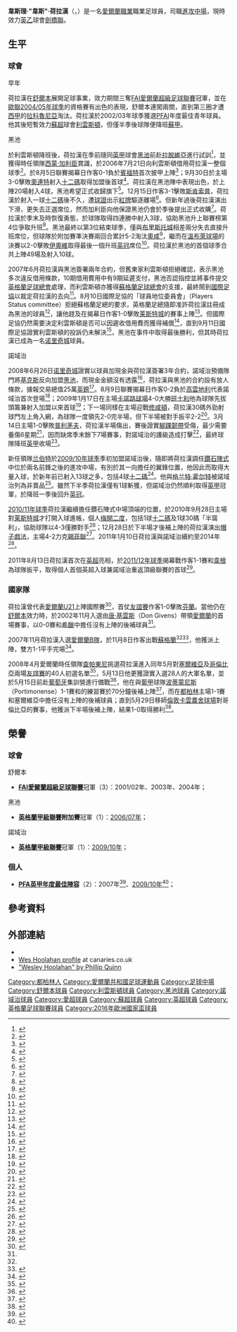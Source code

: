 {{noteTA|G1=足球|G2=英超|G3=FAcup
|T=zh-hans:韦斯·荷拉汉; zh-hk:韋斯·賀拉漢; zh-tw:韋斯·荷拉漢;
|1=zh-hans:韦斯利·"韦斯"·荷拉汉; zh-hk:韋斯理·"韋斯"·荷拉漢;
|2=zh-hans:荷拉汉; zh-hk:賀拉漢; zh-tw:荷拉漢;
|3=zh-hans:利文斯顿; zh-hk:利雲斯頓;
|4=zh-hans:兰伯特; zh-hk:林拔; zh-tw:蘭伯特
|5=zh-hans:格兰特·霍尔特; zh-hk:格蘭·鶴治;
|6=zh-hans:唐·吉文斯; zh-hk:唐·基雲斯;
|7=zh-hans:特拉帕托尼; zh-hk:查柏東尼;
}}
{{Infobox football biography 2
| playername          = 韋斯·荷拉漢<br />''Wes Hoolahan''
| image               = [[File:FIFA_WC-qualification_2014_-_Austria_vs_Ireland_2013-09-10_-_Wes_Hoolahan_12.JPG|220 px]]
| fullname            = Wesley Hoolahan
| dateofbirth         = {{birth date and age|1982|5|20|df=yes}}
| cityofbirth         = [[都柏林|都柏林]]
| countryofbirth      = [[愛爾蘭|愛爾蘭]]
| height              = {{height|m=1.68}}
| position            = [[中場|進攻中場]]
| currentclub    = [[劍橋聯足球會|劍橋聯]]
| clubnumber     = 14
| youthyears1         = 
| youthclubs1         = [[貝維德里足球會|贝维德里]]
| years1              = 2000−2006
| clubs1              = [[舒尔本足球俱乐部|舒爾本]]
| caps1               = 133<!--Appearance data accounts for LEAGUE ONLY--> 
| goals1              = 11
| years2              = 2006−2007
| clubs2              = [[利文斯顿足球俱乐部|利雲斯頓]]
| caps2               = 16<!--Appearance data accounts for LEAGUE ONLY--> 
| goals2              = 0
| years3              = 2006−2007
| clubs3              = → [[黑池足球會|黑池]] (借用)
| caps3               = 42<!--Appearance data accounts for LEAGUE ONLY--> 
| goals3              = 8
| years4              = 2007−2008
| clubs4              = [[黑池足球會|黑池]]
| caps4               = 45<!--Appearance data accounts for LEAGUE ONLY-->
| goals4              = 5
| years5              = 2008−2018
| clubs5              = [[诺里奇城足球俱乐部|诺里奇城]]
| caps5               = 323<!--Appearance data accounts for LEAGUE ONLY-->
| goals5              = 47
| years6              = 2018−2019
| clubs6              = [[西布羅姆維奇足球俱樂部|西布朗]]
| caps6               = 6
| goals6              = 0
| years7              = 2019−2020
| clubs7              = [[紐卡索噴射機足球俱樂部|紐卡索噴射機]]
| caps7               = 5
| goals7              = 0
| years8         = 2020–
| clubs8         = [[劍橋聯足球會|劍橋聯]]
| caps8          = 20
| goals8         = 4
| nationalyears1      = 2002
| nationalteam1       = [[愛爾蘭21歲以下國家足球隊|愛爾蘭U21]]
| nationalcaps1       = 3 
| nationalgoals1      = 0
| nationalyears2      = 2007
| nationalteam2       = [[愛爾蘭國家足球乙隊|愛爾蘭B隊]]
| nationalcaps2       = 1 
| nationalgoals2      = 0
| nationalyears3      = 2008−2017
| nationalteam3       = [[愛爾蘭國家足球隊|愛爾蘭]]
| nationalcaps3       = 43
| nationalgoals3      = 3
| club-update         = 2018年10月27日18:41 (UTC)
| nationalteam-update = 2017年11月14日 02:41 (UTC)
}}
'''韋斯理·"韋斯"·荷拉漢'''（{{lang-en|'''Wesley "Wes" Hoolahan'''}}，{{bd|1982年|5月20日|catIdx=Hoolahan, Wes}}）是一名[[愛爾蘭|愛爾蘭]][[職業|職業]]職業足球員，司職[[中場|進攻中場]]，現時效力[[英格蘭足球乙級聯賽|英乙]]球會[[劍橋聯足球會|劍橋聯]]。

==生平==
===球會===
;早年
荷拉漢在[[舒尔本足球俱乐部|舒爾本]]展開足球事業，效力期間三奪[[FAI愛爾蘭超級足球聯賽|FAI愛爾蘭超級足球聯賽]]冠軍，並在[[歐聯|歐聯]][[2004/05赛季欧洲冠军联赛|2004/05年球季]]的資格賽有出色的表現，舒爾本連闖兩關，直到第三圈才遭[[西甲|西甲]]的[[拉科魯尼亞競技|拉科魯尼亞]]淘汰。荷拉漢於2002/03年球季獲選[[愛爾蘭職業足球員協會|PFAI]]年度最佳青年球員。他其後短暫效力[[蘇超|蘇超]]球會[[利文斯顿足球俱乐部|利雲斯頓]]，但僅半季後球隊便降班[[蘇甲|蘇甲]]。

;黑池
於利雲斯頓降班後，荷拉漢在季前隨同[[英甲|英甲]]球會[[黑池足球會|黑池]]前赴[[拉脫維亞|拉脫維亞]]進行試訓<ref>{{cite news |language=en |url=http://www.skysports.com/story/0,19528,11728_2384072,00.html |title=Grayson happy with progress |publisher=''Sky Sports'' |date=2006-07-18 |accessdate=2011-04-13}}</ref>，並獲得時任領隊[[西蒙·加利臣|西蒙·加利臣]]賞識，於2006年7月21日向利雲斯頓借用荷拉漢一整個球季<ref>{{cite news |language=en |url=http://www.skysports.com/story/0,19528,11728_2384368,00.html |title=Seasiders land Hoolahan |publisher=''Sky Sports'' |date=2006-07-21 |accessdate=2011-04-13}}</ref>。於8月5日聯賽揭幕日作客0-1負於[[布伦特福德足球俱乐部|賓福特]]首次披甲上陣<ref>{{cite news |language=en |url=http://www.blackpoolfc.co.uk/page/MatchReport/0,,10432~32531,00.html |title=Brentford vs Blackpool |publisher=[[黑池足球會|''blackpoolfc.co.uk'']] |date=2006-08-05 |accessdate=2011-04-13 }}{{dead link|date=2018年5月 |bot=InternetArchiveBot |fix-attempted=yes }}</ref>；9月30日於主場3-0擊敗[[莱顿东方足球俱乐部|奧連特]]射入[[十二碼|十二碼]]取得加盟後首球<ref>{{cite news |language=en |url=http://news.bbc.co.uk/sport2/hi/football/eng_div_2/5373422.stm |title=Blackpool 3-0 Leyton Orient |publisher=''[[BBC_Sport|BBC Sport]]'' |date=2006-09-30 |accessdate=2011-04-13}}</ref>。荷拉漢在黑池陣中表現出色，於上陣20場射入4球，黑池希望正式收歸旗下<ref>{{cite news |language=en |url=http://www.skysports.com/story/0,19528,11728_2397727,00.html |title=Blackpool aim to keep winger |publisher=''Sky Sports'' |date=2006-12-07 |accessdate=2011-04-13}}</ref>。12月15日作客3-1擊敗[[斯坎索普联足球俱乐部|斯肯索普]]，荷拉漢於射入一球[[十二碼|十二碼]]後不久，遭[[球證|球證]]出示[[紅牌|紅牌]]驅逐離場<ref>{{cite news |language=en |url=http://news.bbc.co.uk/sport2/hi/football/eng_div_2/6164197.stm |title=Scunthorpe 1-3 Blackpool |publisher=''[[BBC_Sport|BBC Sport]]'' |date=2006-12-15 |accessdate=2011-04-13}}</ref>。但新年過後荷拉漢演出下滑，更失去正選席位，然而加利臣向他保證黑池仍會於季後提出正式收購<ref>{{cite news |language=en |url=http://www.skysports.com/story/0,19528,11728_2408202,00.html |title=Grayson still wants Hoolahan |publisher=''Sky Sports'' |date=2007-03-13 |accessdate=2011-04-13}}</ref>。荷拉漢於季末及時恢復勇態，於球隊取得四連勝中射入3球，協助黑池升上聯賽榜第4位爭取升班<ref>{{cite news |language=en |url=http://www.skysports.com/story/0,19528,11728_2411356,00.html |title=Hoolahan targets promotion |publisher=''Sky Sports'' |date=2007-04-17 |accessdate=2011-04-13}}</ref>。黑池最終以第3位結束球季，僅與[[布里斯托尔城足球俱乐部|布里斯托城]]相差兩分失去直接升班席位，但球隊於附加賽準決賽兩回合累計5-2淘汰[[奥尔德姆足球俱乐部|奧咸]]<ref>{{cite news |language=en |url=http://news.bbc.co.uk/sport2/hi/football/eng_div_2/6649781.stm |title=Blackpool 3-1 Oldham (agg 5-2) |publisher=''[[BBC_Sport|BBC Sport]]'' |date=2007-05-19 |accessdate=2011-04-13 |archive-date=2019-05-21 |archive-url=https://web.archive.org/web/20190521185832/http://news.bbc.co.uk/sport2/hi/football/eng_div_2/6649781.stm |dead-url=no }}</ref>，繼而在[[溫布萊球場|溫布萊球場]]的決賽以2-0擊敗[[约维尔足球俱乐部|伊奧維]]取得最後一個升班[[英冠|英冠]]席位<ref>{{cite news |language=en |url=http://news.bbc.co.uk/sport2/hi/football/eng_div_2/6686991.stm |title=Yeovil 0-2 Blackpool |publisher=''[[BBC_Sport|BBC Sport]]'' |date=2007-05-27 |accessdate=2011-04-13 |archive-date=2018-12-11 |archive-url=https://web.archive.org/web/20181211150917/http://news.bbc.co.uk/sport2/hi/football/eng_div_2/6686991.stm |dead-url=no }}</ref>。荷拉漢於黑池的首個球季合共上陣49場及射入10球。

2007年6月荷拉漢與黑池簽署兩年合約，但舊東家利雲斯頓拒絕確認，表示黑池多次違反借用條款，10期借用費用中有9期延遲支付，黑池否認指控並將事件提交[[英格蘭足球總會|英格蘭足球總會]]處理，而利雲斯頓亦獲得[[蘇格蘭足球總會|蘇格蘭足球總會]]的支援，最終鬧到[[國際足協|國際足協]]以裁定荷拉漢的去向<ref name="BBC6722893">{{cite news |language=en |title=Livingston block Hoolahan switch |publisher=''[[BBC_Sport|BBC Sport]]'' |date=2007-06-05 |url=http://news.bbc.co.uk/sport2/hi/football/teams/b/blackpool/6722893.stm |accessdate=2007-09-17}}</ref>。8月10日國際足協的「球員地位委員會」（Players Status committee）拒絕蘇格蘭足總的要求，英格蘭足總隨即准許荷拉漢註冊成為黑池的球員<ref name="BFC1089376">{{cite news |language=en |title=Pool handed bonus ahead of opener |publisher=[[黑池足球會|''blackpoolfc.premiumtv.co.uk'']] |date=2007-08-11 |url=http://www.blackpoolfc.premiumtv.co.uk/page/NewsDetail/0,,10432~1089376,00.html |accessdate=2007-09-17 }}{{dead link|date=2018年5月 |bot=InternetArchiveBot |fix-attempted=yes }}</ref>，讓他趕及在揭幕日作客1-0擊敗[[莱斯特城足球俱乐部|莱斯特城]]的賽事上陣<ref>{{cite news |language=en |url=http://www.skysports.com/story/0,19528,11688_2663924,00.html |title=Hoolahan permitted to play |publisher=''Sky Sports'' |date=2007-08-15 |accessdate=2011-04-13}}</ref>。但國際足協仍然需要決定利雲斯頓是否可以因遲收借用費而獲得補償<ref name="Gazette3105579">{{cite news |language=en |title=How the Wes was won |publisher=''blackpoolgazette.co.uk'' |date=2007-08-13 |url=http://www.blackpoolgazette.co.uk/sports-news/How-the-Wes-was-won.3105579.jp |accessdate=2007-09-17 }}{{Dead link|date=2020年3月 |bot=InternetArchiveBot |fix-attempted=yes }}</ref>，直到9月11日國際足協證實利雲斯頓的投訴仍未解決<ref name="Gazette3190123">{{cite news |language=en |title=Hoolagate: FIFA still dragging their feet |publisher=''blackpoolgazette.co.uk'' |date=2007-09-11 |url=http://www.blackpoolgazette.co.uk/sports-news/Hoolagate-FIFA-still-dragging-their.3190123.jp |accessdate=2007-09-17 }}{{Dead link|date=2020年3月 |bot=InternetArchiveBot |fix-attempted=yes }}</ref>，黑池在事件中取得最後勝利，但其時荷拉漢已成為一名[[诺里奇城足球俱乐部|诺里奇城]]球員。

;諾域治
2008年6月26日[[诺里奇城足球俱乐部|诺里奇城]]證實以球員加現金與荷拉漢簽署3年合約，諾域治預備隊門將[[马修·基克斯|基克斯]]反向加盟[[黑池足球會|黑池]]，而現金金額沒有透露<ref>{{cite news |language=en |url=http://www.skysports.com/story/0,19528,11688_3742376,00.html |title=Hoolahan makes Canaries switch |publisher=''Sky Sports'' |date=2008-06-26 |accessdate=2011-04-13}}</ref>，荷拉漢與黑池的合約設有放人條款，據報交易總值25萬[[英鎊|英鎊]]<ref>{{cite news |language=en |url=http://news.bbc.co.uk/sport2/hi/football/teams/n/norwich/7475232.stm |title=Canaries swap Gilks for Hoolahan |publisher=''[[BBC_Sport|BBC Sport]]'' |date=2008-06-26 |accessdate=2011-04-13 |archive-date=2010-09-26 |archive-url=https://web.archive.org/web/20100926134313/http://news.bbc.co.uk/sport2/hi/football/teams/n/norwich/7475232.stm |dead-url=no }}</ref>。8月9日聯賽揭幕日作客0-2負於[[考文垂足球俱乐部|高雲地利]]代表諾域治首次登場<ref>{{cite news |language=en |url=http://news.bbc.co.uk/sport2/hi/football/eng_div_1/7540948.stm |title=Coventry 2-0 Norwich |publisher=''[[BBC_Sport|BBC Sport]]'' |date=2008-08-09 |accessdate=2011-04-13}}</ref>；2009年1月17日在主場[[卡諾路球場|卡諾路球場]]4-0大勝[[巴恩斯利足球俱乐部|班士利]]他為球隊先拔頭籌兼射入加盟以來首球<ref>{{cite news |language=en |url=http://news.bbc.co.uk/sport2/hi/football/eng_div_1/7815952.stm |title=Norwich 4-0 Barnsley |publisher=''[[BBC_Sport|BBC Sport]]'' |date=2009-01-17 |accessdate=2011-04-13}}</ref>；下一場同樣在主場迎戰[[南安普顿足球俱乐部|修咸頓]]，荷拉漢30碼外勁射球門左上角入網，為球隊一度領先2-0完半場，但下半場被對手扳平2-2<ref>{{cite news |language=en |url=http://www.skysports.com/football/match_report/0,19764,11065_3004548,00.html |title=Saints fight back for point |publisher=''Sky Sports'' |date=2009-01-27 |accessdate=2011-04-13}}</ref>。3月14日主場1-0擊敗[[普利茅斯足球俱乐部|普利茅夫]]，荷拉漢半場傷出，賽後證實[[腳踝|腳踝]][[韌帶|韌帶]]受傷，最少需要養傷6星期<ref>{{cite news |language=en |url=http://www.skysports.com/story/0,19528,11688_5067180,00.html |title=Canaries confirm Hoolahan blow |publisher=''Sky Sports'' |date=2009-03-18 |accessdate=2011-04-13}}</ref>，因而缺席季末餘下7場賽事，對諾域治的護級造成打擊<ref name="Injury">{{cite news |language=en |url=http://news.bbc.co.uk/sport1/hi/football/teams/n/norwich/7950484.stm |title=Hoolahan out for rest of season |date=2009-03-18 |publisher=''[[BBC_Sport|BBC Sport]]'' |accessdate=2010-01-05}}</ref>，最終球隊降班[[英甲|英甲]]收場<ref>{{cite news |language=en |url=http://news.bbc.co.uk/sport2/hi/football/eng_div_1/8015098.stm |title=Norwich drop down to League One |publisher=''[[BBC_Sport|BBC Sport]]'' |date=2009-05-03 |accessdate=2011-04-13 |archive-date=2018-05-20 |archive-url=https://web.archive.org/web/20180520205113/http://news.bbc.co.uk/sport1/hi/football/eng_div_1/8015098.stm |dead-url=no }}</ref>。

新任領隊[[保罗·兰伯特|兰伯特]]於[[2009年至2010年英格蘭足球甲級聯賽|2009/10年球季]]季初加盟諾域治後，隨即將荷拉漢調任[[足球陣式#4-4-2_鑽石陣式|鑽石陣式]]中位於兩名前鋒之後的進攻中場，有別於其一向擔任的翼鋒位置，他因此而取得大量入球，於新年前已射入13球之多，包括4球[[十二碼|十二碼]]<ref name="13 goals">{{cite web |language=en |url=http://www.eveningnews24.co.uk/content/Sport/story.aspx?brand=ENOnline&category=Sport&tBrand=ENOnline&tCategory=Sport&itemid=NOED26%20Dec%202009%2017%3A25%3A09%3A130 |title=Man of match Wes 'best player in division' |date=2009-12-26 |publisher=''eveningnews24.co.uk'' |accessdate=2010-01-05}}</ref>。他與[[格兰特·霍尔特|格兰特·霍尔特]]被諾域治列為非賣品<ref>{{cite news |language=en |url=http://www.skysports.com/story/0,19528,11709_5753616,00.html |title=Lambert - Key duo not for sale |publisher=''Sky Sports'' |date=2009-12-07 |accessdate=2011-04-17}}</ref>。雖然下半季荷拉漢僅有1球斬獲，但諾域治仍然順利取得[[英甲|英甲]]冠軍，於降班一季後回升[[英冠|英冠]]。

[[2010年至2011年英格蘭足球冠軍聯賽|2010/11年球季]]荷拉漢繼續擔任鑽石陣式中場頂端的位置，於2010年9月28日主場對[[莱斯特城足球俱乐部|莱斯特城]]才打開入球進帳，個人[[梅開二度|梅開二度]]，包括1球[[十二碼|十二碼]]及1球30碼「半窩利」，協助球隊以4-3僅勝對手<ref>{{cite news |language=en |url=http://news.bbc.co.uk/sport2/hi/football/eng_div_1/9031746.stm |title=Norwich 4-3 Leicester |publisher=''[[BBC_Sport|BBC Sport]]'' |date=2010-09-28 |accessdate=2011-04-17}}</ref>；12月28日於下半場才後補上陣的荷拉漢演出[[帽子戲法|帽子戲法]]，主場4-2力克[[谢菲尔德联足球俱乐部|錫菲聯]]<ref>{{cite news |language=en |url=http://news.bbc.co.uk/sport1/hi/football/eng_div_1/9319811.stm |title=Norwich 4-2 Sheff Utd |date=2010-12-28 |publisher=''[[BBC_Sport|BBC Sport]]'' |accessdate=2011-01-16}}</ref>。2011年1月10日荷拉漢與諾域治續約至2014年<ref>{{cite news |language=en |url=http://www.skysports.com/story/0,19528,11688_6648910,00.html |title=Hoolahan signs Norwich deal |publisher=''Sky Sports'' |date=2011-01-10 |accessdate=2011-04-17}}</ref>。

2011年8月13日荷拉漢首次在[[英超|英超]]亮相，於[[2011年至2012年英格蘭超級聯賽|2011/12年球季]]揭幕戰作客1-1賽和[[威根竞技足球俱乐部|韋根]]為球隊扳平，取得個人首個英超入球兼諾域治重返頂級聯賽的首球<ref>{{cite news |language=en |url=http://news.bbc.co.uk/sport2/hi/football/14429588.stm |title=Wigan 1-1  Norwich |publisher=''[[BBC_Sport|BBC Sport]]'' |date=2011-08-13 |accessdate=2011-08-14}}</ref>。

===國家隊===
荷拉漢曾代表[[愛爾蘭21歲以下國家足球隊|愛爾蘭U21]]上陣國際賽<ref name="BFC1163042">{{cite news |language=en |title=International call up for Hoolahan |publisher=[[黑池足球會|''blackpoolfc.premiumtv.co.uk'']] |date=2007-11-08 |url=http://www.blackpoolfc.premiumtv.co.uk/page/NewsDetail/0,,10432~1163042,00.html |accessdate=2007-12-26 }}{{dead link|date=2018年2月 |bot=InternetArchiveBot |fix-attempted=yes }}</ref>，首仗[[友誼賽|友誼賽]]作客1-0擊敗[[芬蘭21歲以下國家足球隊|芬蘭]]。當他仍在[[舒尔本足球俱乐部|舒爾本]]效力時，於2002年11月入選由[[唐·基雲斯|唐·基雲斯]]（Don Givens）帶領[[愛爾蘭國家足球隊|愛爾蘭]]的首場賽事，以0-0賽和[[希臘國家足球隊|希臘]]中擔任沒有上陣的後補球員<ref name="BFC1163042"/>。

2007年11月荷拉漢入選[[愛爾蘭國家足球乙隊|愛爾蘭B隊]]，於11月8日作客出戰[[蘇格蘭足球代表乙隊|蘇格蘭]]<ref name="BFC1163042" /><ref name="RTÉ1108">{{cite news |language=en |title=Connor and Gartland earn 'B' call-up |publisher=[[RTÉ|''rte.ie'']] |date=2007-11-08 |url=http://www.rte.ie/sport/soccer/2007/1108/irelandb.html |accessdate=2007-11-08 |deadurl=yes |archiveurl=https://web.archive.org/web/20071227070915/http://www.rte.ie/sport/soccer/2007/1108/irelandb.html |archivedate=2007-12-27 }}</ref>，他獲派上陣，雙方1-1平手完場<ref name="IT1120">{{cite news |language=en |title=Ireland pegged back by late strike |publisher=''irishtimes.com'' |date=2007-11-20 |url=http://www.irishtimes.com/sports/soccer/2007/1120/1195251588684.html |accessdate=2007-11-20 |archive-date=2012-10-11 |archive-url=https://web.archive.org/web/20121011183624/http://www.irishtimes.com/sports/soccer/2007/1120/1195251588684.html |dead-url=no }}</ref>。

2008年4月愛爾蘭時任領隊[[吉奥瓦尼·特拉帕托尼|查帕東尼]]挑選荷拉漢進入同年5月對[[塞爾維亞國家足球隊|塞爾維亞]]及[[哥倫比亞國家足球隊|哥倫比亞]]兩場[[友誼賽|友誼賽]]的40人初選名單<ref name="BFC1285399">{{cite news |language=en |title=Hoolahan Gets Ireland Call-Up |publisher=[[黑池足球會|''blackpoolfc.premiumtv.co.uk'']] |date=2008-04-11 |url=http://www.blackpoolfc.premiumtv.co.uk/page/NewsDetail/0,,10432~1285399,00.html |accessdate=2008-04-11 |deadurl=yes |archiveurl=https://web.archive.org/web/20080413065420/http://www.blackpoolfc.premiumtv.co.uk/page/NewsDetail/0,,10432~1285399,00.html |archivedate=2008-04-13 }}</ref>，5月13日他更獲證實入選28人的大軍名單，並於5月15日前赴[[葡萄牙|葡萄牙]]集訓營進行備戰<ref name="BFC1311689">{{cite news |language=en |title=Hoolahan Gets Republic Nod |publisher=[[黑池足球會|''blackpoolfc.premiumtv.co.uk'']] |date=2008-05-13 |url=http://www.blackpoolfc.premiumtv.co.uk/page/NewsDetail/0,,10432~1311689,00.html |accessdate=2008-05-13 |deadurl=yes |archiveurl=https://web.archive.org/web/20080725094446/http://www.blackpoolfc.premiumtv.co.uk/page/NewsDetail/0,,10432~1311689,00.html |archivedate=2008-07-25 }}</ref>，他在與[[葡萄牙足球甲级联赛|葡甲]]球隊[[Portimonense_S.C.|波蒂蒙尼斯]]（Portimonense）1-1賽和的練習賽於70分鐘後補上陣<ref name="Gazette4099790">{{cite news |language=en |title=Seasider's Irish appearance |publisher=''blackpoolgazette.co.uk'' |date=2008-05-20 |url=http://www.blackpoolgazette.co.uk/blackpool-football-club/Seasider39s-Irish-appearance.4099790.jp |accessdate=2008-05-22 |archive-url=https://archive.is/20130419223622/http://www.blackpoolgazette.co.uk/blackpool-football-club/Seasider39s-Irish-appearance.4099790.jp |archive-date=2013-04-19 |dead-url=yes }}</ref>，而在[[都柏林|都柏林]]主場1-1賽和塞爾維亞中擔任沒有上陣的後補球員；直到5月29日移師[[倫敦|倫敦]][[卡雲農舍球場|卡雲農舍球場]]對哥倫比亞的賽事，他獲派下半場後補上陣，結果1-0取得勝利<ref name="Gazette4136141">{{cite news |language=en |title=International debut for Seasiders' Wes |publisher=''blackpoolgazette.co.uk'' |date=2008-05-30 |url=http://www.blackpoolgazette.co.uk/sports-news/International-debut-for-Seasiders39-Wes.4136141.jp |accessdate=2008-05-30 }}{{Dead link|date=2020年3月 |bot=InternetArchiveBot |fix-attempted=yes }}</ref>。

==榮譽==
===球會===
;舒爾本
*'''[[FAI愛爾蘭超級足球聯賽|FAI愛爾蘭超級足球聯賽]]'''冠軍（3）：2001/02年、2003年、2004年；

;黑池
*'''[[英格蘭足球甲級聯賽|英格蘭甲級聯賽]]附加賽'''冠軍（1）：[[2006年至2007年英格蘭足球甲級聯賽#2006－2007年球季結果|2006/07年]]；

;諾域治
*'''[[英格蘭足球甲級聯賽|英格蘭甲級聯賽]]'''冠軍（1）：[[2009年至2010年英格蘭足球甲級聯賽|2009/10年]]；

===個人===
*'''[[英格蘭職業足球運動員協會|PFA]][[英格蘭足球甲級聯賽|英甲]][[PFA年度最佳陣容|年度最佳陣容]]'''（2）：2007年<ref name="BBC6582201">{{cite news |language=en |title=Ronaldo secures PFA awards double |publisher=''[[BBC_Sport|BBC Sport]]'' |date=2007-04-22 |url=http://news.bbc.co.uk/sport2/hi/football/6582201.stm#leagueone |accessdate=2007-09-17 |archive-date=2011-07-28 |archive-url=https://web.archive.org/web/20110728115642/http://news.bbc.co.uk/sport2/hi/football/6582201.stm#leagueone |dead-url=no }}</ref>、[[2009年至2010年英格蘭足球甲級聯賽#PFA英甲聯賽最佳陣容|2009/10年]]<ref>{{cite news |language=en |url=http://www.skysports.com/story/0,19528,11719_6116536,00.html |title=League One Team of Year |publisher=''Sky Sports'' |date=2010-04-26 |accessdate=2011-04-13}}</ref>；

==參考資料==
{{reflist|2}}

==外部連結==
*{{soccerbase|43134|韋斯·荷拉漢}}
*[https://web.archive.org/web/20080917115810/http://www.canaries.premiumtv.co.uk/page/ProfilesDetail/0,,10355~30445,00.html Wes Hoolahan profile] at canaries.co.uk
*[http://indigo.ie/~bvr/Wes.htm "Wesley Hoolahan" by Phillip Quinn]

{{2016年歐洲國家盃愛爾蘭參賽名單}}
{{2006/07年英甲PFA年度最佳陣容}}
{{2009/10年英甲PFA年度最佳陣容}}
{{2010/11年英冠PFA年度最佳陣容}}
{{英格蘭足球聯賽頒獎禮十週年最佳陣容}}

{{DEFAULTSORT:Hoolahan, Wes}}
[[Category:都柏林人|Category:都柏林人]]
[[Category:愛爾蘭共和國足球運動員|Category:愛爾蘭共和國足球運動員]]
[[Category:足球中場|Category:足球中場]]
[[Category:舒爾本球員|Category:舒爾本球員]]
[[Category:利雲斯頓球員|Category:利雲斯頓球員]]
[[Category:黑池球員|Category:黑池球員]]
[[Category:諾域治球員|Category:諾域治球員]]
[[Category:愛超球員|Category:愛超球員]]
[[Category:蘇超球員|Category:蘇超球員]]
[[Category:英超球員|Category:英超球員]]
[[Category:英格蘭足球聯賽球員|Category:英格蘭足球聯賽球員]]
[[Category:2016年歐洲國家盃球員|Category:2016年歐洲國家盃球員]]